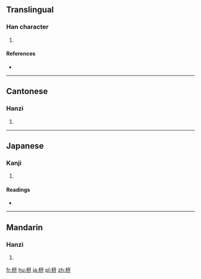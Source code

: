 ==Translingual==

===Han character===
{{Han char|rn=75|rad=木|as=04|sn=8|four=41940|canj=DMT|ids=⿰木开}}

# {{defn|Han|sort=木04}}

====References====
* {{Han ref|kx=0514.230|dkj=14525|hdz=21164.010|uh=6785|ud=26501|bh=CCD3|bd=52435}}

----

==Cantonese==

===Hanzi===
{{yue-hanzi|jyut=[[gai1]]|y=gai1}}

# {{defn|lang=yue|sort=木04}}

----

==Japanese==

===Kanji===
{{ja-kanji|grade=|rs=木04}}

# {{defn|lang=ja|sort=木04}}

====Readings====
* {{ja-readings|on=[[けい]] (kei), [[けん]] (ken)|kun=[[とがた]] (togata), [[ひじき]] (hijiki)}}

----

==Mandarin==

===Hanzi===
{{cmn-hanzi|pin=[[jī]] ([[ji1]])|wg=chi<sup>1</sup>}}

# {{defn|lang=cmn|sort=木04}}

[[fr:枅]]
[[hu:枅]]
[[ja:枅]]
[[pl:枅]]
[[zh:枅]]